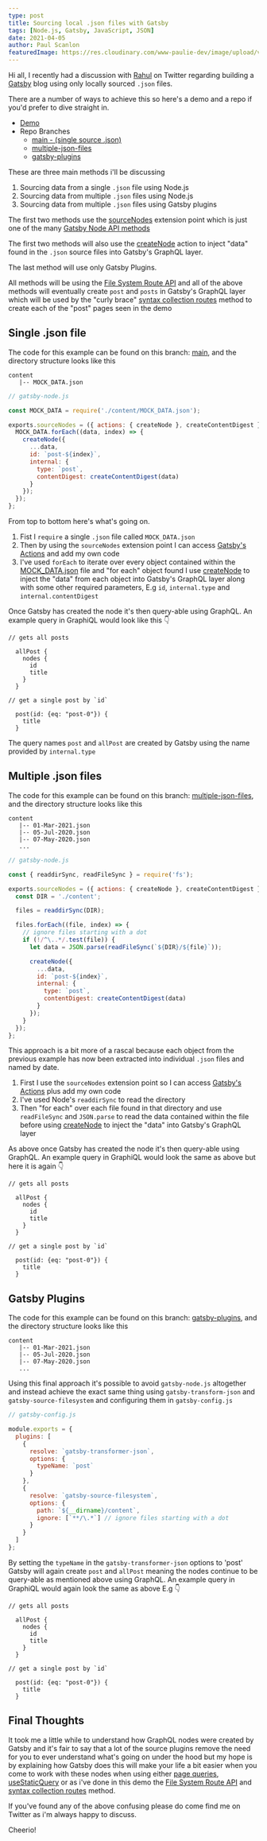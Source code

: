 ```yaml
---
type: post
title: Sourcing local .json files with Gatsby
tags: [Node.js, Gatsby, JavaScript, JSON]
date: 2021-04-05
author: Paul Scanlon
featuredImage: https://res.cloudinary.com/www-paulie-dev/image/upload/v1617638388/paulie.dev/2021/04/sourcing-local-json-files_l5yizf.jpg
---
```


Hi all, I recently had a discussion with [Rahul](https://twitter.com/rahxul) on Twitter regarding building a
[Gatsby](https://www.gatsbyjs.com/) blog using only locally sourced `.json` files.

There are a number of ways to achieve this so here's a demo and a repo if you'd prefer to dive straight in.

- [Demo](https://gatsbylocalsourcenode.gatsbyjs.io/posts)
- Repo Branches
  - [main - (single source .json)](https://github.com/PaulieScanlon/gatsby-local-source-node)
  - [multiple-json-files](https://github.com/PaulieScanlon/gatsby-local-source-node/tree/feat/multiple-json-files)
  - [gatsby-plugins](https://github.com/PaulieScanlon/gatsby-local-source-node/tree/feat/gatsby-plugins)

These are three main methods i'll be discussing

1. Sourcing data from a single `.json` file using Node.js
2. Sourcing data from multiple `.json` files using Node.js
3. Sourcing data from multiple `.json` files using Gatsby plugins

The first two methods use the
[sourceNodes](https://www.gatsbyjs.com/docs/reference/config-files/gatsby-node/#sourceNodes) extension point which is
just one of the many [Gatsby Node API methods](https://www.gatsbyjs.com/docs/reference/config-files/gatsby-node/)

The first two methods will also use the
[createNode](https://www.gatsbyjs.com/docs/reference/config-files/actions/#createNode) action to inject "data" found in
the `.json` source files into Gatsby's GraphQL layer.

The last method will use only Gatsby Plugins.

All methods will be using the
[File System Route API](https://www.gatsbyjs.com/docs/reference/routing/file-system-route-api/) and all of the above
methods will eventually create `post` and `posts` in Gatsby's GraphQL layer which will be used by the "curly brace"
[syntax collection routes](https://www.gatsbyjs.com/docs/reference/routing/file-system-route-api/#syntax-collection-routes)
method to create each of the "post" pages seen in the demo

## Single .json file

The code for this example can be found on this branch:
[main](https://github.com/PaulieScanlon/gatsby-local-source-node), and the directory structure looks like this

```shell
content
   |-- MOCK_DATA.json

```

```javascript
// gatsby-node.js

const MOCK_DATA = require('./content/MOCK_DATA.json');

exports.sourceNodes = ({ actions: { createNode }, createContentDigest }) => {
  MOCK_DATA.forEach((data, index) => {
    createNode({
      ...data,
      id: `post-${index}`,
      internal: {
        type: `post`,
        contentDigest: createContentDigest(data)
      }
    });
  });
};
```

From top to bottom here's what's going on.

1. Fist I `require` a single `.json` file called `MOCK_DATA.json`
2. Then by using the `sourceNodes` extension point I can access
   [Gatsby's Actions](https://www.gatsbyjs.com/docs/reference/config-files/actions/) and add my own code
3. I've used `forEach` to iterate over every object contained within the
   [MOCK_DATA.json](https://github.com/PaulieScanlon/gatsby-local-source-node/blob/main/content/MOCK_DATA.json) file and
   "for each" object found I use [createNode](https://www.gatsbyjs.com/docs/reference/config-files/actions/#createNode)
   to inject the "data" from each object into Gatsby's GraphQL layer along with some other required parameters, E.g
   `id`, `internal.type` and `internal.contentDigest`

Once Gatsby has created the node it's then query-able using GraphQL. An example query in GraphiQL would look like this
👇

```shell
// gets all posts

  allPost {
    nodes {
      id
      title
    }
  }

```

```shell
// get a single post by `id`

  post(id: {eq: "post-0"}) {
    title
  }

```

The query names `post` and `allPost` are created by Gatsby using the name provided by `internal.type`

## Multiple .json files

The code for this example can be found on this branch:
[multiple-json-files](https://github.com/PaulieScanlon/gatsby-local-source-node/tree/feat/multiple-json-files), and the
directory structure looks like this

```shell
content
   |-- 01-Mar-2021.json
   |-- 05-Jul-2020.json
   |-- 07-May-2020.json
   ...
```

```javascript
// gatsby-node.js

const { readdirSync, readFileSync } = require('fs');

exports.sourceNodes = ({ actions: { createNode }, createContentDigest }) => {
  const DIR = './content';

  files = readdirSync(DIR);

  files.forEach((file, index) => {
    // ignore files starting with a dot
    if (!/^\..*/.test(file)) {
      let data = JSON.parse(readFileSync(`${DIR}/${file}`));

      createNode({
        ...data,
        id: `post-${index}`,
        internal: {
          type: `post`,
          contentDigest: createContentDigest(data)
        }
      });
    }
  });
};
```

This approach is a bit more of a rascal because each object from the previous example has now been extracted into
individual `.json` files and named by date.

1. First I use the `sourceNodes` extension point so I can access
   [Gatsby's Actions](https://www.gatsbyjs.com/docs/reference/config-files/actions/) plus add my own code
2. I've used Node's `readdirSync` to read the directory
3. Then "for each" over each file found in that directory and use `readFileSync` and `JSON.parse` to read the data
   contained within the file before using
   [createNode](https://www.gatsbyjs.com/docs/reference/config-files/actions/#createNode) to inject the "data" into
   Gatsby's GraphQL layer

As above once Gatsby has created the node it's then query-able using GraphQL. An example query in GraphiQL would look
the same as above but here it is again 👇

```shell
// gets all posts

  allPost {
    nodes {
      id
      title
    }
  }

```

```shell
// get a single post by `id`

  post(id: {eq: "post-0"}) {
    title
  }

```

## Gatsby Plugins

The code for this example can be found on this branch:
[gatsby-plugins](https://github.com/PaulieScanlon/gatsby-local-source-node/tree/feat/gatsby-plugins), and the directory
structure looks like this

```shell
content
   |-- 01-Mar-2021.json
   |-- 05-Jul-2020.json
   |-- 07-May-2020.json
   ...
```

Using this final approach it's possible to avoid `gatsby-node.js` altogether and instead achieve the exact same thing
using `gatsby-transform-json` and `gatsby-source-filesystem` and configuring them in `gatsby-config.js`

```javascript
// gatsby-config.js

module.exports = {
  plugins: [
    {
      resolve: `gatsby-transformer-json`,
      options: {
        typeName: `post`
      }
    },
    {
      resolve: `gatsby-source-filesystem`,
      options: {
        path: `${__dirname}/content`,
        ignore: [`**/\.*`] // ignore files starting with a dot
      }
    }
  ]
};
```

By setting the `typeName` in the `gatsby-transformer-json` options to 'post' Gatsby will again create `post` and
`allPost` meaning the nodes continue to be query-able as mentioned above using GraphQL. An example query in GraphiQL
would again look the same as above E.g 👇

```shell
// gets all posts

  allPost {
    nodes {
      id
      title
    }
  }

```

```shell
// get a single post by `id`

  post(id: {eq: "post-0"}) {
    title
  }

```

## Final Thoughts

It took me a little while to understand how GraphQL nodes were created by Gatsby and it's fair to say that a lot of the
source plugins remove the need for you to ever understand what's going on under the hood but my hope is by explaining
how Gatsby does this will make your life a bit easier when you come to work with these nodes when using either
[page queries](https://www.gatsbyjs.com/docs/recipes/querying-data/#querying-data-with-a-page-query),
[useStaticQuery](https://www.gatsbyjs.com/docs/recipes/querying-data/#querying-data-with-the-usestaticquery-hook) or as
i've done in this demo the
[File System Route API](https://www.gatsbyjs.com/docs/reference/routing/file-system-route-api/) and
[syntax collection routes](https://www.gatsbyjs.com/docs/reference/routing/file-system-route-api/#syntax-collection-routes)
method.

If you've found any of the above confusing please do come find me on Twitter as i'm always happy to discuss.

Cheerio!
